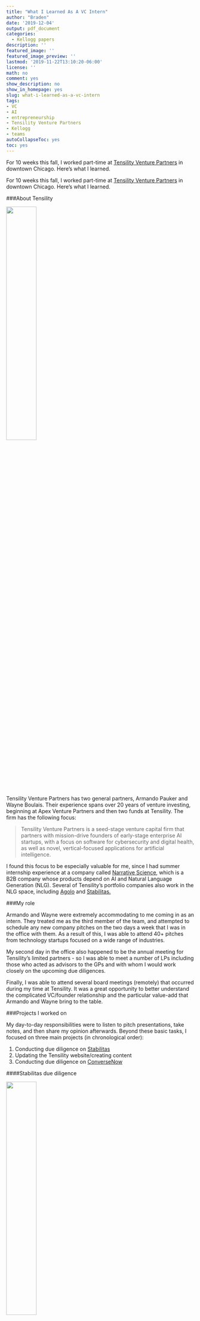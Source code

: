 ```yaml
---
title: "What I Learned As A VC Intern"
author: "Braden"
date: '2019-12-04'
output: pdf_document
categories: 
  - Kellogg papers
description: ''
featured_image: ''
featured_image_preview: ''
lastmod: '2019-11-22T13:10:20-06:00'
license: ''
math: no
comment: yes
show_description: no
show_in_homepage: yes
slug: what-i-learned-as-a-vc-intern
tags:
- VC
- AI
- entrepreneurship
- Tensility Venture Partners
- Kellogg
- teams
autoCollapseToc: yes
toc: yes
---
```


For 10 weeks this fall, I worked part-time at [Tensility Venture Partners](http://www.tensilityvc.com/) in downtown Chicago. Here's what I learned.

<!--more-->

For 10 weeks this fall, I worked part-time at [Tensility Venture Partners](http://www.tensilityvc.com/) in downtown Chicago. Here's what I learned.

###About Tensility

![](/posts/2019-11-22-what-i-learned-as-a-vc-intern_files/Tensility-Logo-BLK.png){width=40%}

Tensility Venture Partners has two general partners, Armando Pauker and Wayne Boulais. Their experience spans over 20 years of venture investing, beginning at Apex Venture Partners and then two funds at Tensility. The firm has the following focus:

> Tensility Venture Partners is a seed-stage venture capital firm that partners with mission-drive founders of early-stage enterprise AI startups, with a focus on software for cybersecurity and digital health, as well as novel, vertical-focused applications for artificial intelligence.

I found this focus to be especially valuable for me, since I had summer internship experience at a company called [Narrative Science](www.narrativescience.com), which is a B2B company whose products depend on AI and Natural Language Generation (NLG). Several of Tensility's portfolio companies also work in the NLG space, including [Agolo](www.agolo.com) and [Stabilitas.](www.stabilitas.io)

###My role

Armando and Wayne were extremely accommodating to me coming in as an intern. They treated me as the third member of the team, and attempted to schedule any new company pitches on the two days a week that I was in the office with them. As a result of this, I was able to attend 40+ pitches from technology startups focused on a wide range of industries.

My second day in the office also happened to be the annual meeting for Tensility's limited partners - so I was able to meet a number of LPs including those who acted as advisors to the GPs and with whom I would work closely on the upcoming due diligences.

Finally, I was able to attend several board meetings (remotely) that occurred during my time at Tensility. It was a great opportunity to better understand the complicated VC/founder relationship and the particular value-add that Armando and Wayne bring to the table.

###Projects I worked on

My day-to-day responsibilities were to listen to pitch presentations, take notes, and then share my opinion afterwards. Beyond these basic tasks, I focused on three main projects (in chronological order):

1. Conducting due diligence on [Stabilitas](www.stabilitas.io)
2. Updating the Tensility website/creating content
3. Conducting due diligence on [ConverseNow](www.conversenow.ai)

####Stabilitas due diligence

![](/posts/2019-11-22-what-i-learned-as-a-vc-intern_files/stabilitas 11042019.png){width=40%}

Stabilitas is the trusted platform for critical event intelligence, helping businesses manage enterprise risk to their assets across the globe. The start of my internship coincided with the beginning of the diligence process on Stabilitas, so Armando and Wayne asked me to lead the effort. This was especially lucky for me, as the two founders of Stabilitas are both military veterans like myself as well as recent MBA graduates. I immediately had a great connection with them.

After securing access to a data vault set up by the CEO, I checked off a list of documents that we needed to complete the diligence. Tensility uses an approach similar to Steve Kaplan's [OUTSIDE IMPACTS](https://review.chicagobooth.edu/entrepreneurship/2019/article/right-questions-ask-startup-success#.XdhFGIVGASA.link) framework in order to systematize the evaluation of sometimes-opaque venture investing decisions.

![](/posts/2019-11-22-what-i-learned-as-a-vc-intern_files/outside-impacts.png){width=40%}

Since I learned this framework in previous Kellogg coursework, the diligence process at Tensility felt very familiar.

In the process of writing the investment memo, I conducted market research to understand the potential opportunity and risks, and I also created financial models to attempt to estimate the IRR and cash-on-cash returns various scenarios. Ultimately, the GPs and I consulted with Tensility's advisors and decided to invest.

####Website update/content creation

Coming into the internship, I had some strong opinions about the Tensility website as it stood. The site was not a good reflection on a firm that invested at the cutting edge of technology - AI. It was not ideally formatted and had some unflattering stock art:

![](/posts/2019-11-22-what-i-learned-as-a-vc-intern_files/old-tensility-website.png){width=40%}

Luckily, the GPs were on the same page as me on this, and were intending to make some changes themselves. Evaluating this from a user's perspective (i.e. a potential inbound entrepreneur considering approaching Tensility for funding), I revamped the site to be cleaner and more up to date:

![](/posts/2019-11-22-what-i-learned-as-a-vc-intern_files/new-tensility-website.png){width=40%}

This coincided with a deliberate effort to create content for the firm's new [Twitter account](www.twitter.com/tensilityvc) and existing [LinkedIn page](www.linkedin.com/company/tensility-venture-partners/), so I also ended up writing several blog posts.

####ConverseNow due diligence

In the last few weeks of my internship, I began working on due diligence for another firm called ConverseNow. ConverseNow's technology uses voice recognition to aid in the phone and drive-thru ordering process, reducing costs and creating upsell opportunities for quick-service restaurant (QSR) owners and franchisees. Using the same framework as before, I was able to make significant progress in the diligence before my internship unfortunately came to an end.

###Key new knowledge gained
* **Talking to customer/personal references was the most revealing and valuable.** For the diligence process on Stabilitas, I talked to 5-6 references on the two founders as well as two of their biggest customers. This yielded the most insight into the potential of the company. It really drove home the fact that so much of VC is qualitative rather than quantitative - VC is a business surprisingly focused on people, at least when operating in the early seed stage.
* **Utter ambiguity of market sizing/financial scenarios.** In line with the previous point, there were more question marks than known data points when attempting to game out market sizing (bottoms-up and top-down) and potential financial outcomes for the investment. Many companies operate in new spaces for which no comparables exist, or operate across several markets - making it difficult to estimate the total market. In the seed stage, these quantitative assessment methods are really more of a "check the box" binary assessment determining if the investment should be made or not, rather than a prediction of reality.
* **Pattern recognition is of utmost importance.** The two previous points ladder up to this: that *good* pattern recognition is what ultimately makes a good venture capitalist. The fact that there are so many variables, and that so many of them are unknowns, means that patterns can be very hard to discern. The long time horizon of seed investments also means a long gap between input and output, making it harder to attribute successful or unsuccessful exits to particular conditions at the time of investment. There are some heuristics that can make this process easier, but not many.

###Any issues that arose

There were none - Armando and Wayne were incredibly supportive people to work for, and I would recommend Tensility to any future Kelloggite looking to improve their pattern recognition and better understand venture capital.

###Suggestions for future TVP interns

Be prepared to spend your days in the Tensility office in back-to-back pitch meetings, mostly via teleconference. Invest in some decently-soled shoes as both GPs prefer standing desks for these meetings! In all seriousness, the majority of your time will be spent in pitch meetings, so be ready to work on your other assignments outside of the two days in the office.







